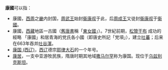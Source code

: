 '''康國'''可以指：
*康國，[[西周|西周]]之[[畿|畿]]内封国，[[周武王|周武王]]始封[[衞康叔|衞康叔]]于此，后[[周成王|周成王]]又徒封[[衞康叔|衞康叔]]于[[衞國|衞國]]。
*康國，[[西藏|西藏]]地區一古國（[[舊唐書|舊唐書]]稱「[[東女國|東女國]]」）。7世紀前期，[[松贊干布|松贊干布]] 成功的經略 「康國」和居青海的党氏各小國（即唐史所記「党項」），建立[[吐蕃|吐蕃]]；后来在663年吞并[[吐谷渾|吐谷渾]]。
*[[康国_(西辽)|康国 (西辽)]]，[[西辽|西辽]]德宗[[耶律大石|耶律大石]]的一个年号。
*[[康居|康居]]，一支中亚游牧民族，隋唐时期其地域[[撒马尔罕|撒马尔罕]]称为康国。现位于[[乌兹别克斯坦|乌兹别克斯坦]]。
{{disambig|Cat=二字中國相關消歧義}}